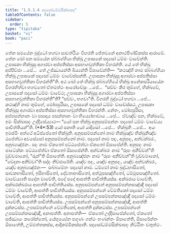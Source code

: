 ```yaml
---
title: "1.5.1.4 පදසෝධම්මසික්ඛාපද"
tableOfContents: false
sidebar:
  order: 5
type: "tipitaka"
basket: "vi"
book: "paci"
---
```



<DynamicBreadcrumb />

<Division number="44" book="paci">

<Paragraph number="150" book="paci">
තේන සමයේන බුද්ධෝ භගවා සාවත්ථියං විහරති ජේතවනේ අනාථපිණ්ඩිකස්ස ආරාමේ. තේන ඛෝ පන සමයේන ඡබ්බග්ගියා භික්ඛූ උපාසකේ පදසෝ ධම්මං වාචේන්ති. උපාසකා භික්ඛූසු අගාරවා අප්පතිස්සා අසභාගවුත්තිකා විහරන්ති. යේ තේ භික්ඛූ අප්පිච්ඡා …පේ…  තේ උජ්ඣායන්ති ඛිය්‍යන්ති විපාචේන්ති—  “කථඤ්හි නාම ඡබ්බග්ගියා භික්ඛූ උපාසකේ පදසෝ ධම්මං වාචේස්සන්ති. උපාසකා භික්ඛූසු අගාරවා අප්පතිස්සා අසභාගවුත්තිකා විහරන්තී”ති.
</Paragraph>

<Paragraph number="151" book="paci">
අථ ඛෝ තේ භික්ඛූ ඡබ්බග්ගියේ භික්ඛූ අනේකපරියායේන විගරහිත්වා භගවතෝ ඒතමත්ථං ආරෝචේසුං …පේ…  “සච්චං කිර තුම්හේ, භික්ඛවේ, උපාසකේ පදසෝ ධම්මං වාචේථ; උපාසකා භික්ඛූසු අගාරවා අප්පතිස්සා අසභාගවුත්තිකා විහරන්තී”ති? “සච්චං, භගවා”ති. විගරහි බුද්ධෝ භගවා …පේ…  කථඤ්හි නාම තුම්හේ, මෝඝපුරිසා, උපාසකේ පදසෝ ධම්මං වාචේස්සථ. උපාසකා භික්ඛූසු අගාරවා අප්පතිස්සා අසභාගවුත්තිකා විහරන්ති. නේතං, මෝඝපුරිසා, අප්පසන්නානං වා පසාදාය පසන්නානං වා භිය්‍යෝභාවාය …පේ…  ඒවඤ්ච පන, භික්ඛවේ, ඉමං සික්ඛාපදං උද්දිසේය්‍යාථ—
</Paragraph>

</Division>
<Division number="45" book="paci">

<Paragraph number="152" book="paci">
<Emphasis>“යෝ පන භික්ඛු අනුපසම්පන්නං පදසෝ ධම්මං වාචේය්‍ය පාචිත්තියන්”</Emphasis>ති. (*4*:<Emphasis>53</Emphasis>)
</Paragraph>

</Division>
<Division number="46" book="paci">

<Paragraph number="153" book="paci">
<Emphasis>යෝ පනා</Emphasis>ති යෝ යාදිසෝ …පේ…  <Emphasis>භික්ඛූ</Emphasis>ති …පේ…  අයං ඉමස්මිං අත්ථේ අධිප්පේතෝ භික්ඛූති.
</Paragraph>

<Paragraph number="154" book="paci">
<Emphasis>අනුපසම්පන්නෝ</Emphasis> නාම භික්ඛුඤ්ච භික්ඛුනිඤ්ච ඨපේත්වා අවසේසෝ අනුපසම්පන්නෝ නාම.
</Paragraph>

<Paragraph number="155" book="paci">
<Emphasis>පදසෝ</Emphasis> නාම පදං, අනුපදං, අන්වක්ඛරං, අනුබ්‍යඤ්ජනං.
</Paragraph>

<Paragraph number="156" book="paci">
<Emphasis>පදං</Emphasis> නාම ඒකතෝ පට්ඨපේත්වා ඒකතෝ ඕසාපේන්ති. <Emphasis>අනුපදං</Emphasis> නාම පාටේක්කං පට්ඨපේත්වා ඒකතෝ ඕසාපේන්ති. <Emphasis>අන්වක්ඛරං</Emphasis> නාම “රූපං අනිච්චන්”ති වුච්චමානෝ, “රුන්”ති ඕපාතේති. <Emphasis>අනුබ්‍යඤ්ජනං</Emphasis> නාම “රූපං අනිච්චන්”ති වුච්චමානෝ, “වේදනා අනිච්චා”ති සද්දං නිච්ඡාරේති.
</Paragraph>

<Paragraph number="157" book="paci">
යඤ්ච පදං, යඤ්ච අනුපදං, යඤ්ච අන්වක්ඛරං, යඤ්ච අනුබ්‍යඤ්ජනං—  සබ්බමේතං පදසෝ නාම.
</Paragraph>

<Paragraph number="158" book="paci">
<Emphasis>ධම්මෝ</Emphasis> නාම බුද්ධභාසිතෝ, සාවකභාසිතෝ, ඉසිභාසිතෝ, දේවතාභාසිතෝ, අත්ථූපසඤ්හිතෝ, ධම්මූපසඤ්හිතෝ.
</Paragraph>

<Paragraph number="159" book="paci">
<Emphasis>වාචේය්‍යා</Emphasis>ති පදේන වාචේති, පදේ පදේ ආපත්ති පාචිත්තියස්ස. අක්ඛරාය වාචේති, අක්ඛරක්ඛරාය ආපත්ති පාචිත්තියස්ස.
</Paragraph>

</Division>
<Division number="47" book="paci">

<Paragraph number="160" book="paci">
අනුපසම්පන්නේ අනුපසම්පන්නසඤ්ඤී පදසෝ ධම්මං වාචේති, ආපත්ති පාචිත්තියස්ස. අනුපසම්පන්නේ වේමතිකෝ පදසෝ ධම්මං වාචේති, ආපත්ති පාචිත්තියස්ස. අනුපසම්පන්නේ උපසම්පන්නසඤ්ඤී පදසෝ ධම්මං වාචේති, ආපත්ති පාචිත්තියස්ස.
</Paragraph>

<Paragraph number="161" book="paci">
උපසම්පන්නේ අනුපසම්පන්නසඤ්ඤී, ආපත්ති දුක්කටස්ස. උපසම්පන්නේ වේමතිකෝ, ආපත්ති දුක්කටස්ස. උපසම්පන්නේ උපසම්පන්නසඤ්ඤී, අනාපත්ති.
</Paragraph>

</Division>
<Division number="48" book="paci">

<Paragraph number="162" book="paci">
අනාපත්ති—  ඒකතෝ උද්දිසාපේන්තෝ, ඒකතෝ සජ්ඣායං කරෝන්තෝ, යේභුය්‍යේන පගුණං ගන්ථං භණන්තං ඕපාතේති, ඕසාරේන්තං ඕපාතේති, උම්මත්තකස්ස, ආදිකම්මිකස්සාති.

</Paragraph>
</Division>

<Paragraph number="163" type="center" book="paci">
පදසෝධම්මසික්ඛාපදං නිට්ඨිතං චතුත්ථං.
</Paragraph>